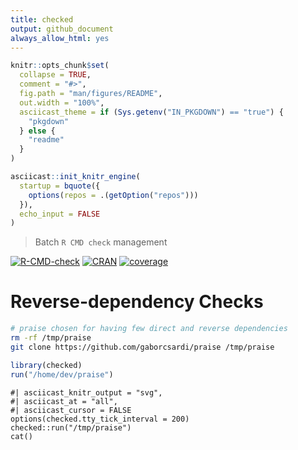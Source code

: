 ```yaml
---
title: checked
output: github_document
always_allow_html: yes
---
```


<!-- README.md is generated from README.Rmd. Please edit that file -->

```r
knitr::opts_chunk$set(
  collapse = TRUE,
  comment = "#>",
  fig.path = "man/figures/README",
  out.width = "100%",
  asciicast_theme = if (Sys.getenv("IN_PKGDOWN") == "true") {
    "pkgdown"
  } else {
    "readme"
  }
)

asciicast::init_knitr_engine(
  startup = bquote({
    options(repos = .(getOption("repos")))
  }),
  echo_input = FALSE
)
```

> Batch `R CMD check` management

<!-- badges: start -->
[![R-CMD-check](https://github.com/Genentech/checked/actions/workflows/R-CMD-check.yaml/badge.svg)](https://github.com/Genentech/checked/actions/workflows/R-CMD-check.yaml/badge.svg)
[![CRAN](https://img.shields.io/cran/v/checked.svg)](https://cran.r-project.org/package=checked)
[![coverage](https://codecov.io/gh/Genentech/checked/branch/main/graph/badge.svg)](https://app.codecov.io/gh/Genentech/checked/tree/main)
<!-- badges: end -->


# Reverse-dependency Checks

```sh
# praise chosen for having few direct and reverse dependencies
rm -rf /tmp/praise
git clone https://github.com/gaborcsardi/praise /tmp/praise
```

```r
library(checked)
run("/home/dev/praise")
```
```asciicast
#| asciicast_knitr_output = "svg",
#| asciicast_at = "all",
#| asciicast_cursor = FALSE
options(checked.tty_tick_interval = 200)
checked::run("/tmp/praise")
cat()
```

